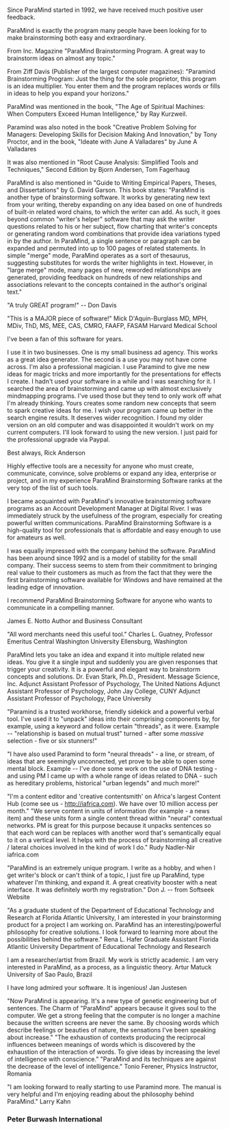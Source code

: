 Since ParaMind started in 1992, we have received much positive user feedback.

ParaMind is exactly the program many people have been looking for to make brainstorming both easy and extraordinary.


From Inc. Magazine "ParaMind Brainstorming Program. A great way to brainstorm ideas on almost any topic."

From Ziff Davis (Publisher of the largest computer magazines): "Paramind Brainstorming Program: Just the thing for the sole proprietor, this program is an idea multiplier. You enter them and the program replaces words or fills in ideas to help you expand your horizons."


ParaMind was mentioned in the book, "The Age of Spiritual Machines: When Computers Exceed Human Intelligence," by Ray Kurzweil.

Paramind was also noted in the book "Creative Problem Solving for Managers: Developing Skills for Decision Making And Innovation," by Tony Proctor, and in the book, "Ideate with June A Valladares" by June A Valladares

It was also mentioned in "Root Cause Analysis: Simplified Tools and Techniques," Second Edition by Bjorn Andersen, Tom Fagerhaug

ParaMind is also mentioned in "Guide to Writing Empirical Papers, Theses, and Dissertations" by G. David Garson. This book states:
"ParaMind is another type of brainstorming software. It works by generating new text from your writing, thereby expanding on any idea based on one of hundreds of built-in related word chains, to which the writer can add. As such, it goes beyond common "writer's helper" software that may ask the writer questions related to his or her subject, flow charting that writer's concepts or generating random word combinations that provide idea variations typed in by the author. In ParaMind, a single sentence or paragraph can be expanded and permuted into up to 100 pages of related statements. In simple "merge" mode, ParaMind operates as a sort of thesaurus, suggesting substitutes for words the writer highlights in text. However, in "large merge" mode, many pages of new, reworded relationships are generated, providing feedback on hundreds of new relationships and associations relevant to the concepts contained in the author's original text."

"A truly GREAT program!" -- Don Davis

"This is a MAJOR piece of software!"
Mick D'Aquin-Burglass
MD, MPH, MDiv, ThD, MS, MEE, CAS, CMRO, FAAFP, FASAM
Harvard Medical School

I've been a fan of this software for years.

I use it in two businesses. One is my small business ad agency. This works as a great idea generator.
The second is a use you may not have come across. I'm also a professional magician. I use Paramind to give me new ideas for magic tricks and more importantly for the presentations for effects I create.
I hadn't used your software in a while and I was searching for it.
I searched the area of brainstorming and came up with almost exclusively mindmapping programs. I've used those but they tend to only work off what I'm already thinking. Yours creates some random new concepts that seem to spark creative ideas for me.
I wish your program came up better in the search engine results. It deserves wider recognition.
I found my older version on an old computer and was disappointed it wouldn't work on my current computers. I'll look forward to using the new version.
I just paid for the professional upgrade via Paypal.

Best always,
Rick Anderson

Highly effective tools are a necessity for anyone who must create, communicate, convince, solve problems or expand any idea, enterprise or project, and in my experience ParaMind Brainstorming Software ranks at the very top of the list of such tools.

I became acquainted with ParaMind's innovative brainstorming software programs as an Account Development Manager at Digital River. I was immediately struck by the usefulness of the program, especially for creating powerful written communications. ParaMind Brainstorming Software is a high-quality tool for professionals that is affordable and easy enough to use for amateurs as well.

I was equally impressed with the company behind the software. ParaMind has been around since 1992 and is a model of stability for the small company. Their success seems to stem from their commitment to bringing real value to their customers as much as from the fact that they were the first brainstorming software available for Windows and have remained at the leading edge of innovation.

I recommend ParaMind Brainstorming Software for anyone who wants to communicate in a compelling manner.

James E. Notto
Author and Business Consultant

"All word merchants need this useful tool."
Charles L. Guatney, Professor Emeritus
Central Washington University
Ellensburg, Washington

ParaMind lets you take an idea and expand it into multiple related new ideas. You give it a single input and suddenly you are given responses that trigger your creativity. It is a powerful and elegant way to brainstorm concepts and solutions.
Dr. Evan Stark, Ph.D., President. Message Science, Inc.
Adjunct Assistant Professor of Psychology, The United Nations
Adjunct Assistant Professor of Psychology, John Jay College, CUNY
Adjunct Assistant Professor of Psychology, Pace University

"Paramind is a trusted workhorse, friendly sidekick and a powerful verbal tool. I've used it to "unpack" ideas into their comprising components by, for example, using a keyword and follow certain "threads", as it were. Example -- "relationship is based on mutual trust" turned - after some *massive* selection - five or six stunners!"

"I have also used Paramind to form "neural threads" - a line, or stream, of ideas that are seemingly unconnected, yet prove to be able to open some mental block. Example -- I've done some work on the use of DNA testing - and using PM I came up with a whole range of ideas related to DNA - such as hereditary problems, historical "urban legends" and much more!"

"I'm a content editor and 'creative contentsmith' on Africa's largest Content Hub (come see us - http://iafrica.com). We have over 10 million access per month."
"We serve content in units of information (for example - a news item) and these units form a single content thread within "neural" contextual networks. PM is great for this purpose because it unpacks sentences so that each word can be replaces with another word that's semantically equal to it on a vertical level. It helps with the process of brainstorming all creative / lateral choices involved in the kind of work I do."
Rudy Nadler-Nir
iafrica.com

"ParaMind is an extremely unique program. I write as a hobby, and when I get writer's block or can't think of a topic, I just fire up ParaMind, type whatever I'm thinking, and expand it. A great creativity booster with a neat interface. It was definitely worth my registration."
Don J. -- from Softseek Website

"As a graduate student of the Department of Educational Technology and Research at Florida Atlantic University, I am interested in your brainstorming product for a project I am working on. ParaMind has an interesting/powerful philosophy for creative solutions. I look forward to learning more about the possibilities behind the software."
Rena L. Hafer
Graduate Assistant
Florida Atlantic University
Department of Educational Technology and Research

I am a researcher/artist from Brazil. My work is strictly academic. I am very interested in ParaMind, as a process, as a linguistic theory.
Artur Matuck
University of Sao Paulo, Brazil

I have long admired your software. It is ingenious! Jan Justesen

"Now ParaMind is appearing. It's a new type of genetic engineering but of sentences. The Charm of "ParaMind" appears because it gives soul to the computer. We get a strong feeling that the computer is no longer a machine because the written screens are never the same. By choosing words which describe feelings or beauties of nature, the sensations I've been speaking about increase."
"The exhaustion of contexts producing the reciprocal influences between meanings of words which is discovered by the exhaustion of the interaction of words. To give ideas by increasing the level of intelligence with conscience."
"ParaMind and its techniques are against the decrease of the level of intelligence."
Tonio Ferener, Physics Instructor, Romania

"I am looking forward to really starting to use Paramind more. The manual is very helpful and I'm enjoying reading about the philosophy behind ParaMind."
Larry Kahn
### Peter Burwash International